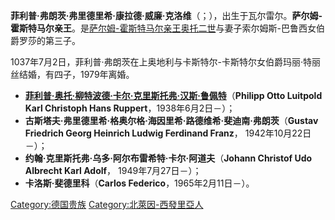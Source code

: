 {{expand|time=2015-05-01T04:04:21+00:00}}
{{unreferenced|time=2015-05-01T04:04:21+00:00}}
'''菲利普·弗朗茨·弗里德里希·康拉德·威廉·克洛维'''（{{lang-de|'''Philipp Franz Friedrich Conrad Wilhelm Chlodwig'''}}；{{bd|1909年|3月31日|1996年|11月8日}}），出生于瓦尔雷尔。'''萨尔姆-霍斯特马尔亲王'''。是[[上萨尔姆统治者列表|萨尔姆-霍斯特马尔亲王]][[奥托二世_(萨尔姆-霍斯特马尔)|奥托二世]]与妻子索尔姆斯-巴鲁西女伯爵罗莎的第三子。

1037年7月2日，菲利普·弗朗茨在上奥地利与卡斯特尔-卡斯特尔女伯爵玛丽·特丽丝结婚，有四子，1979年离婚。
*[[菲利普·奥托_(萨尔姆-霍斯特马尔)|'''菲利普·奥托·柳特波德·卡尔·克里斯托弗·汉斯·鲁佩特''']]（'''Philipp Otto Luitpold Karl Christoph Hans Ruppert'''，1938年6月2日－）；
*'''古斯塔夫·弗里德里希·格奥尔格·海因里希·路德维希·斐迪南·弗朗茨'''（'''Gustav Friedrich Georg Heinrich Ludwig Ferdinand Franz'''， 1942年10月22日－）；
*'''约翰·克里斯托弗·乌多·阿尔布雷希特·卡尔·阿道夫'''（'''Johann Christof Udo Albrecht Karl Adolf'''， 1949年7月27日－）；
*'''卡洛斯·斐德里科'''（'''Carlos Federico'''，1965年2月11日－）。

[[Category:德国贵族|Category:德国贵族]]
[[Category:北萊因-西發里亞人|Category:北萊因-西發里亞人]]